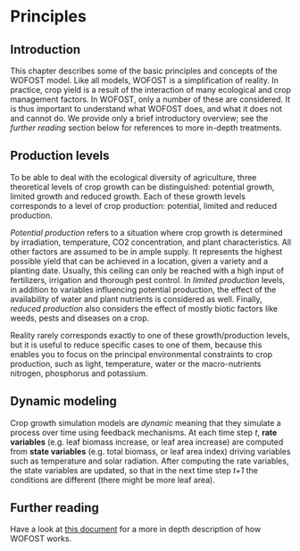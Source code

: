 # Principles

## Introduction

This chapter describes some of the basic principles and concepts of the WOFOST model. Like all models, WOFOST is a simplification of reality. In practice, crop yield is a result of the interaction of many ecological and crop management factors. In WOFOST, only a number of these are considered. It is thus important to understand what WOFOST does, and what it does not and cannot do. We provide only a brief introductory overview; see the *further reading* section below for references to more in-depth treatments. 

## Production levels

To be able to deal with the ecological diversity of agriculture, three theoretical levels of crop growth can be distinguished: potential growth, limited growth and reduced growth. Each of these growth levels corresponds to a level of crop production: potential, limited and reduced production.

*Potential production* refers to a situation where crop growth is determined by irradiation, temperature, CO2 concentration, and plant characteristics. All other factors are assumed to be in ample supply. It represents the highest possible yield that can be achieved in a location, given a variety and a planting date. Usually, this ceiling can only be reached with a high input of fertilizers, irrigation and thorough pest control. In *limited production* levels, in addition to variables influencing potential production, the effect of the availability of water and plant nutrients is considered as well. Finally, *reduced production* also considers the effect of mostly biotic factors like weeds, pests and diseases on a crop. 

Reality rarely corresponds exactly to one of these growth/production levels, but it is useful to reduce specific cases to one of them, because this enables you to  focus on the principal environmental constraints to crop production, such as light, temperature, water or the macro-nutrients nitrogen, phosphorus and potassium. 


## Dynamic modeling

Crop growth simulation models are *dynamic* meaning that they simulate a process over time using feedback mechanisms. At each time step *t*, **rate variables** (e.g. leaf biomass increase, or leaf area increase) are computed from **state variables** (e.g. total biomass, or leaf area index) driving variables such as temperature and solar radiation. After computing the rate variables, the state variables are updated, so that in the next time step *t+1* the conditions are different (there might be more leaf area). 


## Further reading

Have a look at [this document](https://wofost.readthedocs.io/en/latest/) for a more in depth description of how WOFOST works.

